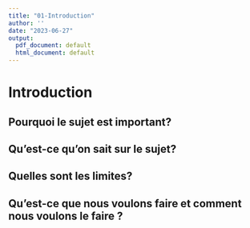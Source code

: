 ```yaml
---
title: "01-Introduction"
author: ''
date: "2023-06-27"
output:
  pdf_document: default
  html_document: default
---
```




Introduction {#chap:intro}
============

Pourquoi le sujet est important? {#sec:1-1}
--------------




Qu'est-ce qu'on sait sur le sujet? {#sec:2-1}
--------------




Quelles sont les limites? {#sec:3-1}
--------------



Qu'est-ce que nous voulons faire et comment nous voulons le faire ? {#sec:4-1}
--------------
